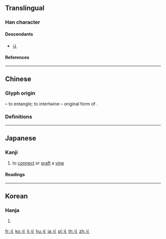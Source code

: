 {{character info/new}}
{{also|勹}}
==Translingual==

===Han character===
{{Han char|rn=2|rad=丨|as=01|sn=2|four=22700|canj=VL,XXVL}}

====Descendants====
* [[ㄐ]]

====References====
{{Han ref|kx=0078.210|dkj=00068|hdz=10049.020|uh=4E29}}

----

==Chinese==

===Glyph origin===
{{Han etyl}}
{{liushu|p}} – to entangle; to intertwine – original form of {{zh-l|*糾}}.

===Definitions===
{{zh-see|糾|v}}

----

==Japanese==

===Kanji===
{{ja-kanji|grade=uc|rs=丨01}}

# to [[connect]] or [[graft]] a [[vine]]

====Readings====
{{ja-readings
|on=[[きゅう]] (kyū)
|kun=[[まつわる]] (matsuwaru)
}}

----

==Korean==

===Hanja===
{{ko-hanja|hangeul=구|rv=gu|mr=ku}}

# {{defn|lang=ko|sort=丨01}}

[[fr:丩]]
[[ko:丩]]
[[li:丩]]
[[hu:丩]]
[[ja:丩]]
[[pl:丩]]
[[th:丩]]
[[zh:丩]]
